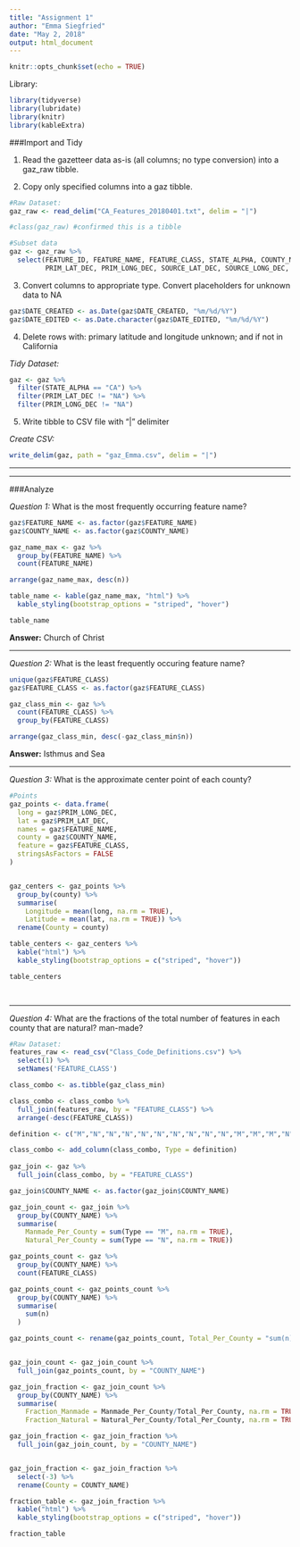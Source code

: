 ```yaml
---
title: "Assignment 1"
author: "Emma Siegfried"
date: "May 2, 2018"
output: html_document
---
```


```r
knitr::opts_chunk$set(echo = TRUE)
```

Library:
```r

library(tidyverse)
library(lubridate)
library(knitr)
library(kableExtra)

```


###Import and Tidy

1. Read the gazetteer data as-is (all columns; no type conversion) into a gaz_raw tibble. 
  
2. Copy only specified columns into a gaz tibble.
  
```r

#Raw Dataset:
gaz_raw <- read_delim("CA_Features_20180401.txt", delim = "|")

#class(gaz_raw) #confirmed this is a tibble

#Subset data
gaz <- gaz_raw %>% 
  select(FEATURE_ID, FEATURE_NAME, FEATURE_CLASS, STATE_ALPHA, COUNTY_NAME, 
         PRIM_LAT_DEC, PRIM_LONG_DEC, SOURCE_LAT_DEC, SOURCE_LONG_DEC, ELEV_IN_M, MAP_NAME, DATE_CREATED, DATE_EDITED)

```
  
3. Convert columns to appropriate type. Convert placeholders for unknown data to NA
  
```r

gaz$DATE_CREATED <- as.Date(gaz$DATE_CREATED, "%m/%d/%Y") 
gaz$DATE_EDITED <- as.Date.character(gaz$DATE_EDITED, "%m/%d/%Y") 


```
   
4. Delete rows with: primary latitude and longitude unknown; and if not in California
   
*Tidy Dataset:*
```r

gaz <- gaz %>% 
  filter(STATE_ALPHA == "CA") %>% 
  filter(PRIM_LAT_DEC != "NA") %>% 
  filter(PRIM_LONG_DEC != "NA")

```
   
5. Write tibble to CSV file with "|" delimiter
   
*Create CSV:*
```r

write_delim(gaz, path = "gaz_Emma.csv", delim = "|")

```
   
---
   
---
   
   
###Analyze
   
     
*Question 1:* What is the most frequently occurring feature name?
```r

gaz$FEATURE_NAME <- as.factor(gaz$FEATURE_NAME)
gaz$COUNTY_NAME <- as.factor(gaz$COUNTY_NAME)

gaz_name_max <- gaz %>% 
  group_by(FEATURE_NAME) %>% 
  count(FEATURE_NAME)

arrange(gaz_name_max, desc(n))

table_name <- kable(gaz_name_max, "html") %>% 
  kable_styling(bootstrap_options = "striped", "hover")

table_name

```

**Answer:** Church of Christ
  
---
  

*Question 2:* What is the least frequently occuring feature name?
```r

unique(gaz$FEATURE_CLASS)
gaz$FEATURE_CLASS <- as.factor(gaz$FEATURE_CLASS)

gaz_class_min <- gaz %>% 
  count(FEATURE_CLASS) %>% 
  group_by(FEATURE_CLASS)

arrange(gaz_class_min, desc(-gaz_class_min$n))

```

**Answer:** Isthmus and Sea
  
---
   
*Question 3:* What is the approximate center point of each county?

```r

#Points
gaz_points <- data.frame(
  long = gaz$PRIM_LONG_DEC,
  lat = gaz$PRIM_LAT_DEC,
  names = gaz$FEATURE_NAME,
  county = gaz$COUNTY_NAME,
  feature = gaz$FEATURE_CLASS,
  stringsAsFactors = FALSE
)


gaz_centers <- gaz_points %>% 
  group_by(county) %>% 
  summarise(
    Longitude = mean(long, na.rm = TRUE),
    Latitude = mean(lat, na.rm = TRUE)) %>% 
  rename(County = county)

table_centers <- gaz_centers %>% 
  kable("html") %>% 
  kable_styling(bootstrap_options = c("striped", "hover"))

table_centers

  
```
   
     
---
   
*Question 4:* What are the fractions of the total number of features in each county that are natural? man-made?
   
```r

#Raw Dataset:
features_raw <- read_csv("Class_Code_Definitions.csv") %>% 
  select(1) %>% 
  setNames('FEATURE_CLASS')

class_combo <- as.tibble(gaz_class_min)

class_combo <- class_combo %>% 
  full_join(features_raw, by = "FEATURE_CLASS") %>% 
  arrange(-desc(FEATURE_CLASS))

definition <- c("M","N","N","N","N","N","N","N","N","N","M","M","M","N","N","M","M","N","M","M","N","N","M","M","N","N", "N","N","N","N","M","M","N","N","N","N","MN","M","M","M","M","M","N","N","M","M","N","N","M","M","N","M","N","N","N","N", "N","N","M","M","M","NA","N","M","N")

class_combo <- add_column(class_combo, Type = definition)
  
gaz_join <- gaz %>% 
  full_join(class_combo, by = "FEATURE_CLASS")

gaz_join$COUNTY_NAME <- as.factor(gaz_join$COUNTY_NAME)

gaz_join_count <- gaz_join %>% 
  group_by(COUNTY_NAME) %>% 
  summarise(
    Manmade_Per_County = sum(Type == "M", na.rm = TRUE),
    Natural_Per_County = sum(Type == "N", na.rm = TRUE))

gaz_points_count <- gaz %>% 
  group_by(COUNTY_NAME) %>% 
  count(FEATURE_CLASS)

gaz_points_count <- gaz_points_count %>% 
  group_by(COUNTY_NAME) %>% 
  summarise(
    sum(n)
  )

gaz_points_count <- rename(gaz_points_count, Total_Per_County = "sum(n)")


gaz_join_count <- gaz_join_count %>% 
  full_join(gaz_points_count, by = "COUNTY_NAME")

gaz_join_fraction <- gaz_join_count %>% 
  group_by(COUNTY_NAME) %>% 
  summarise(
    Fraction_Manmade = Manmade_Per_County/Total_Per_County, na.rm = TRUE,
    Fraction_Natural = Natural_Per_County/Total_Per_County, na.rm = TRUE)

gaz_join_fraction <- gaz_join_fraction %>% 
  full_join(gaz_join_count, by = "COUNTY_NAME")


gaz_join_fraction <- gaz_join_fraction %>% 
  select(-3) %>% 
  rename(County = COUNTY_NAME)

fraction_table <- gaz_join_fraction %>% 
  kable("html") %>% 
  kable_styling(bootstrap_options = c("striped", "hover"))

fraction_table



```
   








